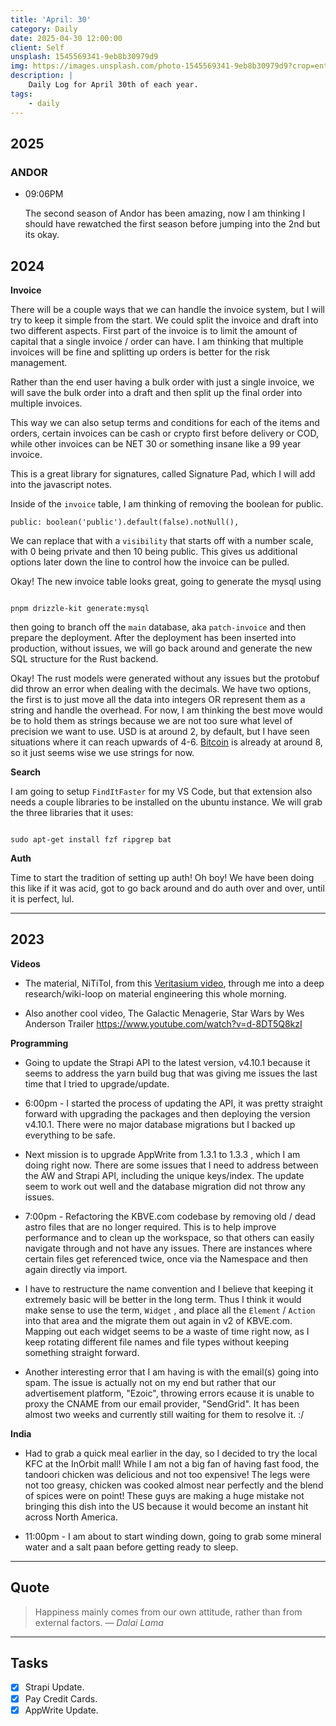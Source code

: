 ```yaml
---
title: 'April: 30'
category: Daily
date: 2025-04-30 12:00:00
client: Self
unsplash: 1545569341-9eb8b30979d9
img: https://images.unsplash.com/photo-1545569341-9eb8b30979d9?crop=entropy&cs=srgb&fm=jpg&ixid=MnwzNjM5Nzd8MHwxfHJhbmRvbXx8fHx8fHx8fDE2ODE3NDg2ODY&ixlib=rb-4.0.3&q=85
description: |
    Daily Log for April 30th of each year.
tags:
    - daily
---
```


## 2025

### ANDOR

-   09:06PM

    The second season of Andor has been amazing, now I am thinking I should have rewatched the first season before jumping into the 2nd but its okay.
    

## 2024

**Invoice**

There will be a couple ways that we can handle the invoice system, but I will try to keep it simple from the start.
We could split the invoice and draft into two different aspects.
First part of the invoice is to limit the amount of capital that a single invoice / order can have.
I am thinking that multiple invoices will be fine and splitting up orders is better for the risk management.

Rather than the end user having a bulk order with just a single invoice, we will save the bulk order into a draft and then split up the final order into multiple invoices.

This way we can also setup terms and conditions for each of the items and orders, certain invoices can be cash or crypto first before delivery or COD, while other invoices can be NET 30 or something insane like a 99 year invoice.

This is a great library for signatures, called Signature Pad, which I will add into the javascript notes.

Inside of the `invoice` table, I am thinking of removing the boolean for public.

```
public: boolean('public').default(false).notNull(),
```

We can replace that with a `visibility` that starts off with a number scale, with 0 being private and then 10 being public.
This gives us additional options later down the line to control how the invoice can be pulled. 

Okay! The new invoice table looks great, going to generate the mysql using

```shell

pnpm drizzle-kit generate:mysql

```

then going to branch off the `main` database, aka `patch-invoice` and then prepare the deployment.
After the deployment has been inserted into production, without issues, we will go back around and generate the new SQL structure for the Rust backend.

Okay! The rust models were generated without any issues but the protobuf did throw an error when dealing with the decimals.
We have two options, the first is to just move all the data into integers OR represent them as a string and handle the overhead.
For now, I am thinking the best move would be to hold them as strings because we are not too sure what level of precision we want to use.
USD is at around 2, by default, but I have seen situations where it can reach upwards of 4-6.
[Bitcoin](https://kbve.com/crypto/btc/) is already at around 8, so it just seems wise we use strings for now.


**Search**

I am going to setup `FindItFaster` for my VS Code, but that extension also needs a couple libraries to be installed on the ubuntu instance.
We will grab the three libraries that it uses:

```shell

sudo apt-get install fzf ripgrep bat

```

**Auth**

Time to start the tradition of setting up auth! Oh boy!
We have been doing this like if it was acid, got to go back around and do auth over and over, until it is perfect, lul.


---

## 2023

**Videos**

-   The material, NiTiTol, from this [Veritasium video](https://www.youtube.com/watch?v=vSNtifE0Z2Q), through me into a deep research/wiki-loop on material engineering this whole morning.

-   Also another cool video, The Galactic Menagerie, Star Wars by Wes Anderson Trailer https://www.youtube.com/watch?v=d-8DT5Q8kzI


**Programming**

-   Going to update the Strapi API to the latest version, v4.10.1 because it seems to address the yarn build bug that was giving me issues the last time that I tried to upgrade/update.

-   6:00pm - I started the process of updating the API, it was pretty straight forward with upgrading the packages and then deploying the version v4.10.1. There were no major database migrations but I backed up everything to be safe.

-   Next mission is to upgrade AppWrite from 1.3.1 to 1.3.3 , which I am doing right now. There are some issues that I need to address between the AW and Strapi API, including the unique keys/index. The update seem to work out well and the database migration did not throw any issues.

-   7:00pm - Refactoring the KBVE.com codebase by removing old / dead astro files that are no longer required. This is to help improve performance and to clean up the workspace, so that others can easily navigate through and not have any issues. There are instances where certain files get referenced twice, once via the Namespace and then again directly via import.

-   I have to restructure the name convention and I believe that keeping it extremely basic will be better in the long term. Thus I think it would make sense to use the term, `Widget` , and place all the `Element` / `Action` into that area and the migrate them out again in v2 of KBVE.com. Mapping out each widget seems to be a waste of time right now, as I keep rotating different file names and file types without keeping something straight forward.

-   Another interesting error that I am having is with the email(s) going into spam. The issue is actually not on my end but rather that our advertisement platform, "Ezoic", throwing errors ecause it is unable to proxy the CNAME from our email provider, "SendGrid". It has been almost two weeks and currently still waiting for them to resolve it. :/

**India**

-   Had to grab a quick meal earlier in the day, so I decided to try the local KFC at the InOrbit mall! While I am not a big fan of having fast food, the tandoori chicken was delicious and not too expensive! The legs were not too greasy, chicken was cooked almost near perfectly and the blend of spices were on point! These guys are making a huge mistake not bringing this dish into the US because it would become an instant hit across North America.

-   11:00pm - I am about to start winding down, going to grab some mineral water and a salt paan before getting ready to sleep.

---

## Quote

> Happiness mainly comes from our own attitude, rather than from external factors.
> — <cite>Dalai Lama</cite>

---

## Tasks

-   [x] Strapi Update.
-   [x] Pay Credit Cards.
-   [x] AppWrite Update.

